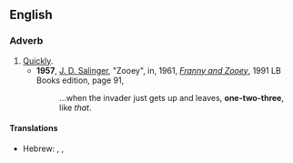 ==English==
===Adverb===
{{en-adv|-}}
#[[quick|Quickly]].
#*'''1957''', [[w:J. D. Salinger|J. D. Salinger]], "Zooey", in, 1961, ''[[w:Franny and Zooey|Franny and Zooey]]'', 1991 LB Books edition, page 91,
#*:...when the invader just gets up and leaves, '''one-two-three''', like ''that''.
====Translations====
*Hebrew: {{t|he|sc=Hebr|אחת שתים|tr=akhát sh'táyim}}, {{t|he|sc=Hebr|אחד שתים|tr=ekhád sh'táyim}}, {{t|he|sc=Hebr|צ׳יק צ׳ק|tr=chik chak}}
